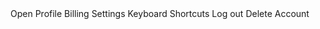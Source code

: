
<ComponentDocPage name="Dropdown" description="A customizable dropdown component.">
  <ComponentWrapper>
    <Dropdown>
      <DropdownTrigger variant="outline">Open</DropdownTrigger>
      <DropdownMenu title="My Account">
        <DropdownSection seperator>
          <DropdownItem>
            <User />
            Profile
          </DropdownItem>
          <DropdownItem disabled>
            <CreditCard />
            Billing
          </DropdownItem>
          <DropdownItem>
            <Settings />
            Settings
          </DropdownItem>
          <DropdownItem>
            <Keyboard />
            Keyboard Shortcuts
          </DropdownItem>
        </DropdownSection>
        <DropdownSection>
          <DropdownItem>
            <LogOut />
            Log out
          </DropdownItem>
          <DropdownItem variant={"destructive"}>
            <Trash2 />
            Delete Account
          </DropdownItem>
        </DropdownSection>
      </DropdownMenu>
    </Dropdown>
  </ComponentWrapper>
</ComponentDocPage>
